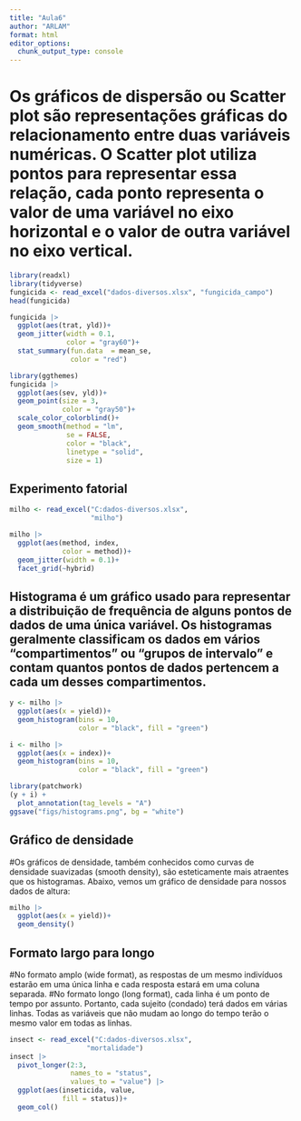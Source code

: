```yaml
---
title: "Aula6"
author: "ARLAM"
format: html
editor_options: 
  chunk_output_type: console
---
```


# Os gráficos de dispersão ou Scatter plot são representações gráficas do relacionamento entre duas variáveis numéricas. O Scatter plot utiliza pontos para representar essa relação, cada ponto representa o valor de uma variável no eixo horizontal e o valor de outra variável no eixo vertical.

```r
library(readxl)
library(tidyverse)
fungicida <- read_excel("dados-diversos.xlsx", "fungicida_campo")
head(fungicida)

```

```r
fungicida |> 
  ggplot(aes(trat, yld))+
  geom_jitter(width = 0.1, 
              color = "gray60")+
  stat_summary(fun.data  = mean_se, 
               color = "red")
```

```r
library(ggthemes)
fungicida |> 
  ggplot(aes(sev, yld))+
  geom_point(size = 3, 
             color = "gray50")+
  scale_color_colorblind()+
  geom_smooth(method = "lm",
              se = FALSE,
              color = "black",
              linetype = "solid",
              size = 1)
```

## Experimento fatorial

```r
milho <- read_excel("C:dados-diversos.xlsx",
                    "milho")
```

```r
milho |> 
  ggplot(aes(method, index,
             color = method))+
  geom_jitter(width = 0.1)+
  facet_grid(~hybrid)
```

## Histograma é um gráfico usado para representar a distribuição de frequência de alguns pontos de dados de uma única variável. Os histogramas geralmente classificam os dados em vários “compartimentos” ou “grupos de intervalo” e contam quantos pontos de dados pertencem a cada um desses compartimentos.

```r
y <- milho |> 
  ggplot(aes(x = yield))+
  geom_histogram(bins = 10,
                 color = "black", fill = "green")

i <- milho |> 
  ggplot(aes(x = index))+
  geom_histogram(bins = 10,
                 color = "black", fill = "green")

library(patchwork)
(y + i) +
  plot_annotation(tag_levels = "A")
ggsave("figs/histograms.png", bg = "white")

```

## Gráfico de densidade
#Os gráficos de densidade, também conhecidos como curvas de densidade suavizadas (smooth density), são esteticamente mais atraentes que os histogramas. Abaixo, vemos um gráfico de densidade para nossos dados de altura:

```r
milho |> 
  ggplot(aes(x = yield))+
  geom_density()
```

## Formato largo para longo
#No formato amplo (wide format), as respostas de um mesmo indivíduos estarão em uma única linha e cada resposta estará em uma coluna separada.
#No formato longo (long format), cada linha é um ponto de tempo por assunto. Portanto, cada sujeito (condado) terá dados em várias linhas. Todas as variáveis que não mudam ao longo do tempo terão o mesmo valor em todas as linhas.

```r

insect <- read_excel("C:dados-diversos.xlsx",
                   "mortalidade")
insect |> 
  pivot_longer(2:3, 
               names_to = "status",
               values_to = "value") |> 
  ggplot(aes(inseticida, value, 
             fill = status))+
  geom_col()
  


```
